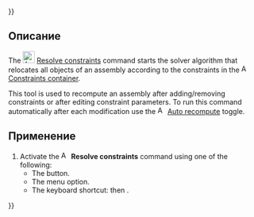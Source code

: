 {{UnfinishedDocu{{#translation:}}}}
<languages/>

{{Docnav/ru
|[[Assembly3_ImportMultiDocument/ru|Import as multi-document]]
|[[Assembly3_QuickSolve/ru|Quick solve]]
|[[Assembly3_Workbench/ru|Assembly3]]
|IconL=Assembly_Import.svg
|IconR=Assembly_QuickSolve.svg
|IconC=Assembly3_workbench_icon.svg
}}

{{GuiCommand/ru
|Name=Assembly3 ResolveConstraints
|Name/ru=Assembly3 ResolveConstraints
|Icon=Assembly3_workbench_icon.svg
|MenuLocation=Assembly3 → Resolve constraints
|Workbenches=[[Assembly3_Workbench/ru|Assembly3]]
|Shortcut={{KEY|A}} then {{KEY|S}}
}}

<span id="Description"></span>
==Описание==

The [[Image:Assembly3_workbench_icon.svg‎‎|24px]] [[Assembly3_ResolveConstraints|Resolve constraints]] command starts the solver algorithm that relocates all objects of an assembly according to the constraints in the [[Image:Assembly_Assembly_Constraints_Tree.svg|16px]] [[Assembly3_CreateAssembly#Description|Constraints container]].

This tool is used to recompute an assembly after adding/removing constraints or after editing constraint parameters. To run this command automatically after each modification use the [[Image:Assembly_AutoRecompute.svg|16px]] [[Assembly3_AutoRecompute|Auto recompute]] toggle.

<span id="Usage"></span>
==Применение==

# Activate the [[Image:Assembly3_workbench_icon.svg‎‎|16px]] '''Resolve constraints''' command using one of the following:
#* The {{Button|[[Image:Assembly3_workbench_icon.svg‎‎|16px]] [[Assembly3_ResolveConstraints|Resolve constraints]]}} button.
#* The {{MenuCommand|Assembly3 → [[Image:Assembly3_workbench_icon.svg‎‎|16px]] Resolve constraints}} menu option.
#* The keyboard shortcut: {{KEY|A}} then {{KEY|S}}.


{{Docnav/ru
|[[Assembly3_ImportMultiDocument/ru|Import as multi-document]]
|[[Assembly3_QuickSolve/ru|Quick solve]]
|[[Assembly3_Workbench/ru|Assembly3]]
|IconL=Assembly_Import.svg
|IconR=Assembly_QuickSolve.svg
|IconC=Assembly3_workbench_icon.svg
}}

{{Userdocnavi{{#translation:}}}}